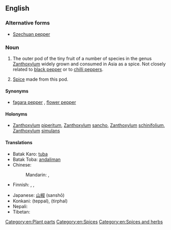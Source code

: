 ==English==
{{wikipedia}}

===Alternative forms===
* [[Szechuan pepper]]

===Noun===
{{en-noun|head=[[sichuan]] [[pepper]]|-|s}}

# {{countable|uncountable}} The outer pod of the tiny fruit of a number of species in the genus [[Zanthoxylum]] widely grown and consumed in Asia as a spice. Not closely related to [[black pepper]] or to [[chilli pepper]]s.  
# {{uncountable}} [[spice|Spice]] made from this pod.

====Synonyms====
* {{sense|pod and spice}} [[fagara pepper]]<!-- or just fagara ?-->, [[flower pepper]]

====Holonyms====
* {{sense|pod}} [[Zanthoxylum]] [[piperitum]], [[Zanthoxylum]] [[sancho]], [[Zanthoxylum]] [[schinifolium]], [[Zanthoxylum]] [[simulans]]

====Translations====
{{trans-top|pod of Zanthoxylum}}
* Batak Karo: [[tuba#Batak Karo|tuba]]
* Batak Toba: [[andaliman]]
* Chinese:
*: Mandarin: {{t-|cmn|花椒|tr=huājiāo|sc=Hani}}, {{qualifier|less common}} {{t|cmn|山椒|tr=shānjiāo|sc=Hani}}
* Finnish: {{t-|fi|sichuaninpippuri}}, {{t-|fi|anispippuri}}, {{t-|fi|kiinanpippuri}}
{{trans-mid}}
* Japanese: [[山椒]] (sanshō)
* Konkani: (teppal), (tirphal) {{rfscript|Deva}}
* Nepali: {{term|sc=Deva|टिमुर|tr=timur}}
* Tibetan: {{t-|bo|གཡེར་མ|tr=gayer ma|sc=Tibt}}
{{trans-bottom}}

[[Category:en:Plant parts]]
[[Category:en:Spices]]
[[Category:en:Spices and herbs]]